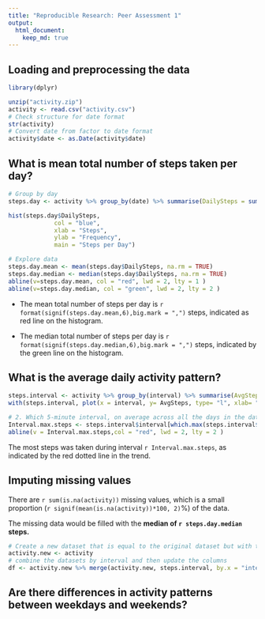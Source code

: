 ```yaml
---
title: "Reproducible Research: Peer Assessment 1"
output: 
  html_document:
    keep_md: true
---
```



## Loading and preprocessing the data
```r
library(dplyr)

unzip("activity.zip")
activity <- read.csv("activity.csv")
# Check structure for date format
str(activity)
# Convert date from factor to date format
activity$date <- as.Date(activity$date)

```


## What is mean total number of steps taken per day?
```r
# Group by day
steps.day <- activity %>% group_by(date) %>% summarise(DailySteps = sum(steps))

hist(steps.day$DailySteps, 
             col = "blue", 
             xlab = "Steps", 
             ylab = "Frequency", 
             main = "Steps per Day")

# Explore data
steps.day.mean <- mean(steps.day$DailySteps, na.rm = TRUE)
steps.day.median <- median(steps.day$DailySteps, na.rm = TRUE)
abline(v=steps.day.mean, col = "red", lwd = 2, lty = 1 )
abline(v=steps.day.median, col = "green", lwd = 2, lty = 2 )

```

*  The mean total number of steps per day is `r format(signif(steps.day.mean,6),big.mark = ",")` steps, indicated as red line on the histogram.

*  The median total number of steps per day is `r format(signif(steps.day.median,6),big.mark = ",")` steps, indicated by the green line on the histogram.

## What is the average daily activity pattern?
```r
steps.interval <- activity %>% group_by(interval) %>% summarise(AvgSteps = mean(steps, na.rm = TRUE))
with(steps.interval, plot(x = interval, y= AvgSteps, type= "l", xlab= "Daily 5 minute intervals", ylab="Steps"))

# 2. Which 5-minute interval, on average across all the days in the dataset, contains the maximum number of steps?
Interval.max.steps <- steps.interval$interval[which.max(steps.interval$AvgSteps)]
abline(v = Interval.max.steps,col = "red", lwd = 2, lty = 2 )
```

The most steps was taken during interval `r Interval.max.steps`, as indicated by the red dotted line in the trend.


## Imputing missing values

There are `r sum(is.na(activity))` missing values, which is a small proportion (`r signif(mean(is.na(activity))*100, 2)`%) of the data.

The missing data would be filled with the **median of `r steps.day.median` steps.**

```r
# Create a new dataset that is equal to the original dataset but with the missing data filled in.
activity.new <- activity
# combine the datasets by interval and then update the columns
df <- activity.new %>% merge(activity.new, steps.interval, by.x = "interval", by.y = "interval")

```

## Are there differences in activity patterns between weekdays and weekends?
```r

```


